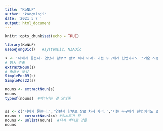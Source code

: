 ---
title: "KoNLP"
author: "kangminji"
date: '2021 5 7 '
output: html_document
---

```{r setup, include=FALSE}
knitr::opts_chunk$set(echo = TRUE)
```

```{r}
library(KoNLP)
useSejongDic()   #systemDic, NIADic
```
```{r}
s <- '너에게 묻는다. 연탄재 함부로 발로 차지 마라. 너는 누구에게 한번이라도 뜨거운 사람이었느냐?'
# 명사 추출
extractNoun(s)
# 형태소 분석
SimplePos09(s)
SimplePos22(s)

nouns <- extractNoun(s)
nouns 
typeof(nouns)  #벡터라는 걸 알려줌


ss <- c('너에게 묻는다.','연탄재 함부로 발로 차지 마라.','너는 누구에게 한번이라도 뜨거운 사람이었느냐?')  #벡터로 줌
nouns <- extractNoun(ss) #리스트가 됨
nouns <- unlist(nouns)  #다시 벡터로 만듦
nouns
```











